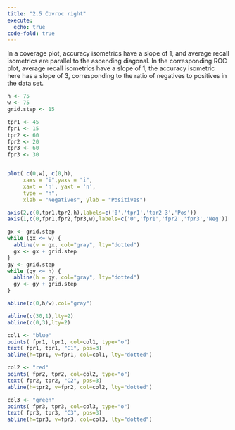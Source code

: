 ```yaml
---
title: "2.5 Covroc right"
execute: 
  echo: true
code-fold: true
---
```


In a coverage plot, accuracy isometrics have a slope of 1, and average recall isometrics are parallel to the ascending diagonal. In the corresponding ROC plot, average recall isometrics have a slope of 1; the accuracy isometric here has a slope of 3, corresponding to the ratio of negatives to positives in the data set.


```r

h <- 75
w <- 75 
grid.step <- 15

tpr1 <- 45
fpr1 <- 15
tpr2 <- 60
fpr2 <- 20
tpr3 <- 60
fpr3 <- 30


plot( c(0,w), c(0,h),  
     xaxs = "i",yaxs = "i",
     xaxt = 'n', yaxt = 'n',
     type = "n",
     xlab = "Negatives", ylab = "Positives")

axis(2,c(0,tpr1,tpr2,h),labels=c('0','tpr1','tpr2-3','Pos'))
axis(1,c(0,fpr1,fpr2,fpr3,w),labels=c('0','fpr1','fpr2','fpr3','Neg'))

gx <- grid.step
while (gx <= w) {
  abline(v = gx, col="gray", lty="dotted")
  gx <- gx + grid.step
}
gy <- grid.step
while (gy <= h) {
  abline(h = gy, col="gray", lty="dotted")
  gy <- gy + grid.step
}

abline(c(0,h/w),col="gray")

abline(c(30,1),lty=2) 
abline(c(0,3),lty=2)

col1 <- "blue"
points( fpr1, tpr1, col=col1, type="o")
text( fpr1, tpr1, "C1", pos=3)
abline(h=tpr1, v=fpr1, col=col1, lty="dotted")

col2 <- "red"
points( fpr2, tpr2, col=col2, type="o")
text( fpr2, tpr2, "C2", pos=3)
abline(h=tpr2, v=fpr2, col=col2, lty="dotted")

col3 <- "green"
points( fpr3, tpr3, col=col3, type="o")
text( fpr3, tpr3, "C3", pos=3)
abline(h=tpr3, v=fpr3, col=col3, lty="dotted")

```